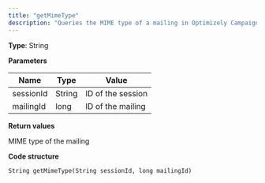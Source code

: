 ```yaml
---
title: "getMimeType"
description: "Queries the MIME type of a mailing in Optimizely Campaign."
---
```


**Type**: String

**Parameters**

| Name      | Type   | Value             |
| --------- | ------ | ----------------- |
| sessionId | String | ID of the session |
| mailingId | long   | ID of the mailing |

**Return values**

MIME type of the mailing

**Code structure**

`String getMimeType(String sessionId, long mailingId)
`